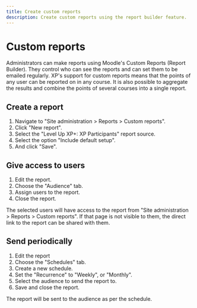 ```yaml
---
title: Create custom reports
description: Create custom reports using the report builder feature.
---
```


# Custom reports


<RequiresXpPlus />

Administrators can make reports using Moodle's Custom Reports (Report Builder). They control who can see the reports and can set them to be emailed regularly. XP's support for custom reports means that the points of any user can be reported on in any course. It is also possible to aggregate the results and combine the points of several courses into a single report.

## Create a report

1. Navigate to "Site administration > Reports > Custom reports".
2. Click "New report".
3. Select the "Level Up XP+: XP Participants" report source.
4. Select the option "Include default setup".
5. And click "Save".

## Give access to users

1. Edit the report.
2. Choose the "Audience" tab.
3. Assign users to the report.
4. Close the report.

The selected users will have access to the report from "Site administration > Reports > Custom reports". If that page is not visible to them, the direct link to the report can be shared with them.

## Send periodically

1. Edit the report
2. Choose the "Schedules" tab.
3. Create a new schedule.
4. Set the "Recurrence" to "Weekly", or "Monthly".
4. Select the audience to send the report to.
5. Save and close the report.

The report will be sent to the audience as per the schedule.